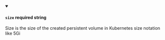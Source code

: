 
<details className="config-field" data-expandable="false" open>
<summary>

#### `size` <span class="config-field-required" data-required="false">required</span> <span class="config-field-type">string</span> <span class="config-field-default"></span> <span class="config-field-enum"></span>

Size is the size of the created persistent volume in Kubernetes size notation like 5Gi

</summary>



</details>
